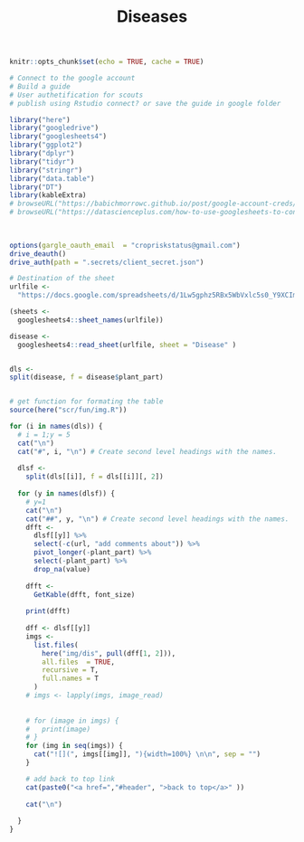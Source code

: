 % Diseases

```r
knitr::opts_chunk$set(echo = TRUE, cache = TRUE)
```


```r

# Connect to the google account 
# Build a guide
# User authetification for scouts 
# publish using Rstudio connect? or save the guide in google folder 

library("here")
library("googledrive")
library("googlesheets4")
library("ggplot2")
library("dplyr")
library("tidyr")
library("stringr")
library("data.table")
library("DT")
library(kableExtra)
# browseURL("https://babichmorrowc.github.io/post/google-account-creds/")
# browseURL("https://datascienceplus.com/how-to-use-googlesheets-to-connect-r-to-google-sheets/")
 
 

options(gargle_oauth_email  = "cropriskstatus@gmail.com")
drive_deauth()
drive_auth(path = ".secrets/client_secret.json")

# Destination of the sheet
urlfile <-
  "https://docs.google.com/spreadsheets/d/1Lw5gphz5RBx5WbVxlc5s0_Y9XCImkdCWwKZh3hgU0zE/edit?usp=sharing"

(sheets <- 
  googlesheets4::sheet_names(urlfile))

disease <- 
  googlesheets4::read_sheet(urlfile, sheet = "Disease" )


dls <- 
split(disease, f = disease$plant_part)


# get function for formating the table 
source(here("scr/fun/img.R"))

```
 
```r

 
  
for (i in names(dls)) {
  # i = 1;y = 5
  cat("\n")
  cat("#", i, "\n") # Create second level headings with the names.
  
  dlsf <-
    split(dls[[i]], f = dls[[i]][, 2])
  
  for (y in names(dlsf)) {
    # y=1
    cat("\n")
    cat("##", y, "\n") # Create second level headings with the names.
    dfft <-
      dlsf[[y]] %>%
      select(-c(url, "add comments about")) %>%
      pivot_longer(-plant_part) %>%
      select(-plant_part) %>%
      drop_na(value)
    
    dfft <-
      GetKable(dfft, font_size)
    
    print(dfft)
    
    dff <- dlsf[[y]]
    imgs <-
      list.files(
        here("img/dis", pull(dff[1, 2])),
        all.files  = TRUE,
        recursive = T,
        full.names = T
      )
    # imgs <- lapply(imgs, image_read)
    
    
    # for (image in imgs) {
    #   print(image)
    # }
    for (img in seq(imgs)) {
      cat("![](", imgs[[img]], "){width=100%} \n\n", sep = "")
    }

    # add back to top link
    cat(paste0("<a href=","#header", ">back to top</a>" ))
    
    cat("\n")
    
  }
}
```

 
